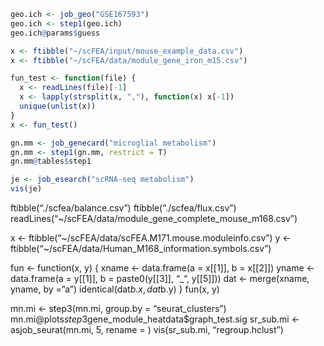 

```r
geo.ich <- job_geo("GSE167593")
geo.ich <- step1(geo.ich)
geo.ich@params$guess
```

```r
x <- ftibble("~/scFEA/input/mouse_example_data.csv")
x <- ftibble("~/scFEA/data/module_gene_iron_m15.csv")

fun_test <- function(file) {
  x <- readLines(file)[-1]
  x <- lapply(strsplit(x, ","), function(x) x[-1])
  unique(unlist(x))
}
x <- fun_test()
```

```r
gn.mm <- job_genecard("microglial metabolism")
gn.mm <- step1(gn.mm, restrict = T)
gn.mm@tables$step1
```

```r
je <- job_esearch("scRNA-seq metabolism")
vis(je)
```


ftibble("./scfea/balance.csv")
ftibble("./scfea/flux.csv")
readLines("~/scFEA/data/module_gene_complete_mouse_m168.csv")

x <- ftibble("~/scFEA/data/scFEA.M171.mouse.moduleinfo.csv")
y <- ftibble("~/scFEA/data/Human_M168_information.symbols.csv")

fun <- function(x, y) {
  xname <- data.frame(a = x[[1]], b = x[[2]])
  yname <- data.frame(a = y[[1]], b = paste0(y[[3]], "_", y[[5]]))
  dat <- merge(xname, yname, by = "a")
  identical(dat$b.x, dat$b.y)
}
fun(x, y)

mn.mi <- step3(mn.mi, group.by = "seurat_clusters")
mn.mi@plots$step3$gene_module_heatdata$graph_test.sig
sr_sub.mi <- asjob_seurat(mn.mi, 5, rename = )
vis(sr_sub.mi, "regroup.hclust")

